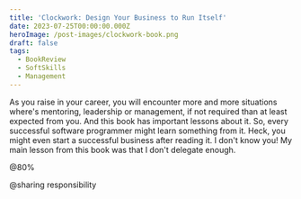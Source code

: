 ```yaml
---
title: 'Clockwork: Design Your Business to Run Itself'
date: 2023-07-25T00:00:00.000Z
heroImage: /post-images/clockwork-book.png
draft: false
tags:
  - BookReview
  - SoftSkills
  - Management
---
```


As you raise in your career, you will encounter more and more situations where's mentoring, leadership or management, if not required than at least expected from you. And this book has important lessons about it. So, every successful software programmer might learn something from it.
Heck, you might even start a successful business after reading it. I don't know you!
My main lesson from this book was that I don't delegate enough.

@80%

@sharing responsibility
